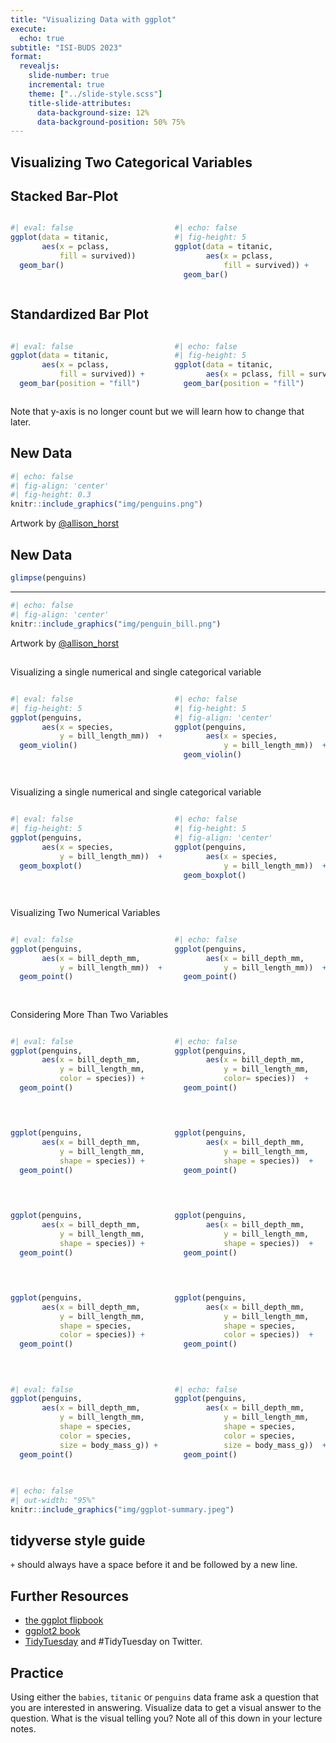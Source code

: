 ```yaml
---
title: "Visualizing Data with ggplot"
execute:
  echo: true
subtitle: "ISI-BUDS 2023"
format: 
  revealjs:
    slide-number: true
    incremental: true
    theme: ["../slide-style.scss"]
    title-slide-attributes: 
      data-background-size: 12%
      data-background-position: 50% 75%
---
```


:::{.font75}

## Visualizing Two Categorical Variables

:::



## Stacked Bar-Plot

:::: {.columns}

::: {.column width="50%"}

```r
#| eval: false
ggplot(data = titanic,
       aes(x = pclass, 
           fill = survived)) 
  geom_bar() 
```

:::

::: {.column width="50%"}

```r
#| echo: false
#| fig-height: 5
ggplot(data = titanic,
       aes(x = pclass, 
           fill = survived)) +
  geom_bar()
```
:::

::::



## Standardized Bar Plot

:::: {.columns}

::: {.column width="50%"}

```r
#| eval: false
ggplot(data = titanic,
       aes(x = pclass, 
           fill = survived)) + 
  geom_bar(position = "fill") 
```


:::



::: {.column width="50%"}

```r
#| echo: false
#| fig-height: 5
ggplot(data = titanic,
       aes(x = pclass, fill = survived)) +
  geom_bar(position = "fill")
```

:::

::::

Note that y-axis is no longer count but we will learn how to change that later.



## New Data

```r
#| echo: false
#| fig-align: 'center'
#| fig-height: 0.3
knitr::include_graphics("img/penguins.png")
```

Artwork by [@allison_horst](https://twitter.com/allison_horst) 



## New Data

```r
glimpse(penguins)
```

---

```r
#| echo: false
#| fig-align: 'center'
knitr::include_graphics("img/penguin_bill.png")
```

Artwork by [@allison_horst](https://twitter.com/allison_horst)


##

:::{.font75}

Visualizing a single numerical and single categorical variable

:::


:::: {.columns}

::: {.column width="50%}

```r
#| eval: false
#| fig-height: 5
ggplot(penguins,
       aes(x = species,
           y = bill_length_mm))  +
  geom_violin()
```

:::

::: {.column width="50%}

```r
#| echo: false
#| fig-height: 5
#| fig-align: 'center'
ggplot(penguins,
       aes(x = species,
           y = bill_length_mm))  +
  geom_violin()
```

:::

::::

##

:::{.font75}

Visualizing a single numerical and single categorical variable

:::


:::: {.columns}

::: {.column width="50%}

```r
#| eval: false
#| fig-height: 5
ggplot(penguins,
       aes(x = species,
           y = bill_length_mm))  +
  geom_boxplot()
```

:::

::: {.column width="50%}

```r
#| echo: false
#| fig-height: 5
#| fig-align: 'center'
ggplot(penguins,
       aes(x = species,
           y = bill_length_mm))  +
  geom_boxplot()
```

:::

::::




##

:::{.font75}

Visualizing Two Numerical Variables

:::

::::{.columns}

::: {.column width="50%"}

```r
#| eval: false
ggplot(penguins,
       aes(x = bill_depth_mm,
           y = bill_length_mm))  +
  geom_point()
```

:::

::: {.column width="50%"}

```r
#| echo: false
ggplot(penguins,
       aes(x = bill_depth_mm,
           y = bill_length_mm))  +
  geom_point()
```

:::


::::



##

:::{.font75}

Considering More Than Two Variables

:::

::::{.columns}

::: {.column width="50%"}

```r
#| eval: false
ggplot(penguins,
       aes(x = bill_depth_mm,
           y = bill_length_mm,
           color = species)) +
  geom_point()
```

:::

::: {.column width="50%"}

```r
#| echo: false
ggplot(penguins,
       aes(x = bill_depth_mm,
           y = bill_length_mm,
           color= species))  +
  geom_point()
```

:::

::::

##

::::{.columns}

::: {.column width="50%"}

```r
ggplot(penguins,
       aes(x = bill_depth_mm,
           y = bill_length_mm,
           shape = species)) +
  geom_point()
```

:::


::: {.column width="50%"}

```r
ggplot(penguins,
       aes(x = bill_depth_mm,
           y = bill_length_mm,
           shape = species))  +
  geom_point()
```

:::

::::

##

::::{.columns}

::: {.column width="50%"}




```r
ggplot(penguins,
       aes(x = bill_depth_mm,
           y = bill_length_mm,
           shape = species)) +
  geom_point()
```

:::



::: {.column width="50%"}

```r
ggplot(penguins,
       aes(x = bill_depth_mm,
           y = bill_length_mm,
           shape = species))  +
  geom_point()
```

:::
::::

##


::::{.columns}

::: {.column width="50%"}

```r
ggplot(penguins,
       aes(x = bill_depth_mm,
           y = bill_length_mm,
           shape = species,
           color = species)) +
  geom_point()
```

:::



::: {.column width="50%"}

```r
ggplot(penguins,
       aes(x = bill_depth_mm,
           y = bill_length_mm,
           shape = species,
           color = species))  +
  geom_point()
```

:::

::::

##

::::{.columns}

::: {.column width="50%"}


```r
#| eval: false
ggplot(penguins,
       aes(x = bill_depth_mm,
           y = bill_length_mm,
           shape = species,
           color = species,
           size = body_mass_g)) +
  geom_point()
```

:::




::: {.column width="50%"}

```r
#| echo: false
ggplot(penguins,
       aes(x = bill_depth_mm,
           y = bill_length_mm,
           shape = species,
           color = species,
           size = body_mass_g))  +
  geom_point()
```

:::

::::

##

```r
#| echo: false
#| out-width: "95%"
knitr::include_graphics("img/ggplot-summary.jpeg")
```


## tidyverse style guide

`+` should always have a space before it and be followed by a new line.

## Further Resources

- [the ggplot flipbook](https://evamaerey.github.io/ggplot_flipbook/ggplot_flipbook_xaringan.html#1)
- [ggplot2 book](https://ggplot2-book.org/)
- [TidyTuesday](https://github.com/rfordatascience/tidytuesday) and #TidyTuesday on Twitter.


## Practice

Using either the `babies`, `titanic` or `penguins` data frame ask a question that you are interested in answering. Visualize data to get a visual answer to the question. What is the visual telling you? Note all of this down in your lecture notes.



